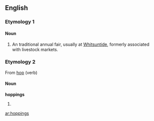 ==English==

===Etymology 1===
{{etystub}}

====Noun====
{{en-noun|[[plurale tantum|plural form only]]}}
# {{UK}} An traditional annual fair, usually at [[Whitsuntide]], formerly associated with livestock markets.

===Etymology 2===
From [[hop]] (verb)

====Noun====
'''hoppings'''
# {{plural of|[[hopping]]}}

[[ar:hoppings]]